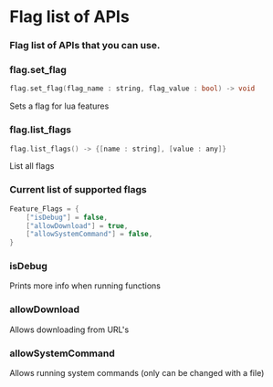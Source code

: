 
# Flag list of APIs
### Flag list of APIs that you can use.
### flag.set_flag
```cpp
flag.set_flag(flag_name : string, flag_value : bool) -> void
```
Sets a flag for lua features
### flag.list_flags
```cpp
flag.list_flags() -> {[name : string], [value : any]}
```
List all flags
### Current list of supported flags
```cpp
Feature_Flags = {
    ["isDebug"] = false,
    ["allowDownload"] = true,
    ["allowSystemCommand"] = false,
}
```
### isDebug
Prints more info when running functions

### allowDownload
Allows downloading from URL's

### allowSystemCommand
<DeprecatedBadge type="" customMessage="Read only">
</DeprecatedBadge>
Allows running system commands (only can be changed with a file)